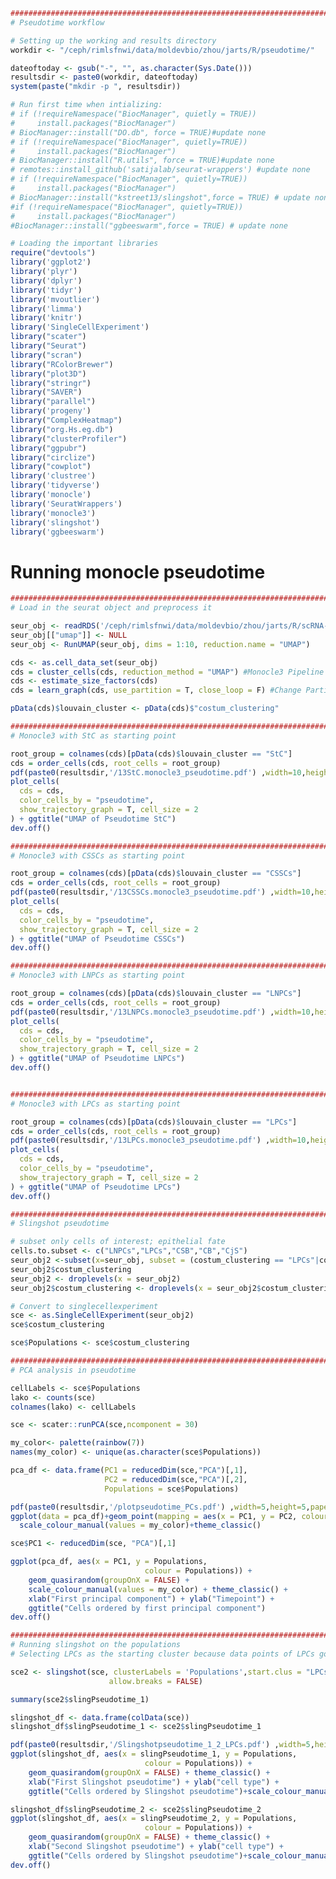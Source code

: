 ```r
###########################################################################
# Pseudotime workflow

# Setting up the working and results directory
workdir <- "/ceph/rimlsfnwi/data/moldevbio/zhou/jarts/R/pseudotime/"

dateoftoday <- gsub("-", "", as.character(Sys.Date()))
resultsdir <- paste0(workdir, dateoftoday)
system(paste("mkdir -p ", resultsdir))

# Run first time when intializing:
# if (!requireNamespace("BiocManager", quietly = TRUE))
#     install.packages("BiocManager")
# BiocManager::install("DO.db", force = TRUE)#update none
# if (!requireNamespace("BiocManager", quietly=TRUE))
#     install.packages("BiocManager")
# BiocManager::install("R.utils", force = TRUE)#update none
# remotes::install_github('satijalab/seurat-wrappers') #update none
# if (!requireNamespace("BiocManager", quietly=TRUE))
#     install.packages("BiocManager")
# BiocManager::install("kstreet13/slingshot",force = TRUE) # update none
#if (!requireNamespace("BiocManager", quietly=TRUE))
#     install.packages("BiocManager")
#BiocManager::install("ggbeeswarm",force = TRUE) # update none

# Loading the important libraries
require("devtools")
library('ggplot2')
library('plyr')
library('dplyr')
library('tidyr')
library('mvoutlier')
library('limma')
library('knitr')
library('SingleCellExperiment')
library("scater")
library("Seurat")
library("scran")
library("RColorBrewer")
library("plot3D")
library("stringr")
library("SAVER")
library("parallel")
library('progeny')
library("ComplexHeatmap") 
library("org.Hs.eg.db")
library("clusterProfiler") 
library("ggpubr")
library("circlize")
library("cowplot")
library('clustree')
library('tidyverse')
library('monocle')
library('SeuratWrappers')
library('monocle3')
library('slingshot')
library('ggbeeswarm')

```
# Running monocle pseudotime
```r
###########################################################################
# Load in the seurat object and preprocess it

seur_obj <- readRDS('/ceph/rimlsfnwi/data/moldevbio/zhou/jarts/R/scRNA-seq/lakoRNAannotated.rds')
seur_obj[["umap"]] <- NULL
seur_obj <- RunUMAP(seur_obj, dims = 1:10, reduction.name = "UMAP")

cds <- as.cell_data_set(seur_obj)
cds = cluster_cells(cds, reduction_method = "UMAP") #Monocle3 Pipeline
cds <- estimate_size_factors(cds)
cds = learn_graph(cds, use_partition = T, close_loop = F) #Change Partition and or Close_loop as desired

pData(cds)$louvain_cluster <- pData(cds)$"costum_clustering"

###########################################################################
# Monocle3 with StC as starting point

root_group = colnames(cds)[pData(cds)$louvain_cluster == "StC"]
cds = order_cells(cds, root_cells = root_group)
pdf(paste0(resultsdir,'/13StC.monocle3_pseudotime.pdf') ,width=10,height=10,paper='special') 
plot_cells(
  cds = cds,
  color_cells_by = "pseudotime",
  show_trajectory_graph = T, cell_size = 2
) + ggtitle("UMAP of Pseudotime StC")
dev.off()

###########################################################################
# Monocle3 with CSSCs as starting point

root_group = colnames(cds)[pData(cds)$louvain_cluster == "CSSCs"]
cds = order_cells(cds, root_cells = root_group)
pdf(paste0(resultsdir,'/13CSSCs.monocle3_pseudotime.pdf') ,width=10,height=10,paper='special') 
plot_cells(
  cds = cds,
  color_cells_by = "pseudotime",
  show_trajectory_graph = T, cell_size = 2
) + ggtitle("UMAP of Pseudotime CSSCs")
dev.off()

###########################################################################
# Monocle3 with LNPCs as starting point

root_group = colnames(cds)[pData(cds)$louvain_cluster == "LNPCs"]
cds = order_cells(cds, root_cells = root_group)
pdf(paste0(resultsdir,'/13LNPCs.monocle3_pseudotime.pdf') ,width=10,height=10,paper='special') 
plot_cells(
  cds = cds,
  color_cells_by = "pseudotime",
  show_trajectory_graph = T, cell_size = 2
) + ggtitle("UMAP of Pseudotime LNPCs")
dev.off()


###########################################################################
# Monocle3 with LPCs as starting point

root_group = colnames(cds)[pData(cds)$louvain_cluster == "LPCs"]
cds = order_cells(cds, root_cells = root_group)
pdf(paste0(resultsdir,'/13LPCs.monocle3_pseudotime.pdf') ,width=10,height=10,paper='special') 
plot_cells(
  cds = cds,
  color_cells_by = "pseudotime",
  show_trajectory_graph = T, cell_size = 2
) + ggtitle("UMAP of Pseudotime LPCs")
dev.off()

###########################################################################
# Slingshot pseudotime

# subset only cells of interest; epithelial fate
cells.to.subset <- c("LNPCs","LPCs","CSB","CB","CjS")
seur_obj2 <-subset(x=seur_obj, subset = (costum_clustering == "LPCs"|costum_clustering == "LNPCs"|costum_clustering == "CB"|costum_clustering == "CSB"|costum_clustering == "CjS"))
seur_obj2$costum_clustering
seur_obj2 <- droplevels(x = seur_obj2)
seur_obj2$costum_clustering <- droplevels(x = seur_obj2$costum_clustering)

# Convert to singlecellexperiment
sce <- as.SingleCellExperiment(seur_obj2)
sce$costum_clustering

sce$Populations <- sce$costum_clustering

###########################################################################
# PCA analysis in pseudotime

cellLabels <- sce$Populations
lako <- counts(sce)
colnames(lako) <- cellLabels

sce <- scater::runPCA(sce,ncomponent = 30)

my_color<- palette(rainbow(7)) 
names(my_color) <- unique(as.character(sce$Populations))

pca_df <- data.frame(PC1 = reducedDim(sce,"PCA")[,1],
                     PC2 = reducedDim(sce,"PCA")[,2],
                     Populations = sce$Populations)

pdf(paste0(resultsdir,'/plotpseudotime_PCs.pdf') ,width=5,height=5,paper='special') 
ggplot(data = pca_df)+geom_point(mapping = aes(x = PC1, y = PC2, colour = Populations))+
  scale_colour_manual(values = my_color)+theme_classic()

sce$PC1 <- reducedDim(sce, "PCA")[,1]

ggplot(pca_df, aes(x = PC1, y = Populations, 
                              colour = Populations)) +
    geom_quasirandom(groupOnX = FALSE) +
    scale_colour_manual(values = my_color) + theme_classic() +
    xlab("First principal component") + ylab("Timepoint") +
    ggtitle("Cells ordered by first principal component")
dev.off()

###########################################################################
# Running slingshot on the populations
# Selecting LPCs as the starting cluster because data points of LPCs go away when not selecting it

sce2 <- slingshot(sce, clusterLabels = 'Populations',start.clus = "LPCs",reducedDim = "PCA",
                      allow.breaks = FALSE)

summary(sce2$slingPseudotime_1)

slingshot_df <- data.frame(colData(sce))
slingshot_df$slingPseudotime_1 <- sce2$slingPseudotime_1

pdf(paste0(resultsdir,'/Slingshotpseudotime_1_2_LPCs.pdf') ,width=5,height=5,paper='special') 
ggplot(slingshot_df, aes(x = slingPseudotime_1, y = Populations, 
                              colour = Populations)) +
    geom_quasirandom(groupOnX = FALSE) + theme_classic() +
    xlab("First Slingshot pseudotime") + ylab("cell type") +
    ggtitle("Cells ordered by Slingshot pseudotime")+scale_colour_manual(values = my_color)

slingshot_df$slingPseudotime_2 <- sce2$slingPseudotime_2
ggplot(slingshot_df, aes(x = slingPseudotime_2, y = Populations, 
                              colour = Populations)) +
    geom_quasirandom(groupOnX = FALSE) + theme_classic() +
    xlab("Second Slingshot pseudotime") + ylab("cell type") +
    ggtitle("Cells ordered by Slingshot pseudotime")+scale_colour_manual(values = my_color)
dev.off()
```
